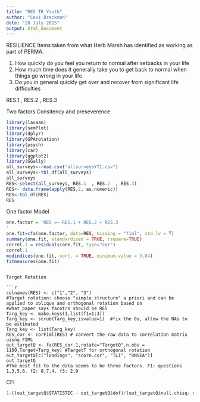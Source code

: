 ```yaml
---
title: "RES TR Youth"
author: "Levi Brackman"
date: "28 July 2015"
output: html_document
---
```


RESILIENCE Items taken from what Herb Marsh has identified as working as part of PERMA.


1.	How quickly do you feel you return to normal after setbacks in your life
2.	How much time does it generally take you to get back to normal when things go wrong in your life
3.	Do you in general quickly get over and recover from significant life difficulties

RES.1  , RES.2  , RES.3


Two factors Consitency and preseverence

```r
library(lavaan)
library(semPlot)
library(dplyr)
library(GPArotation)
library(psych)
library(car)
library(ggplot2)
library(GGally)
all_surveys<-read.csv("allsurveysYT1.csv")
all_surveys<-tbl_df(all_surveys)
all_surveys
RES<-select(all_surveys, RES.1  , RES.2  , RES.3)
RES<- data.frame(apply(RES,2, as.numeric))
RES<-tbl_df(RES)
RES
```
One factor Model
```r

one.factor = 'RES =~ RES.1 + RES.2 + RES.3 
' 
one.fit=cfa(one.factor, data=RES, missing = "fiml", std.lv = T)
summary(one.fit, standardized = TRUE, rsquare=TRUE)
correl.1 = residuals(one.fit, type="cor")
correl.1
modindices(one.fit, sort. = TRUE, minimum.value = 3.84)
fitmeasures(one.fit)

```

```

Target Rotation

```r
colnames(RES) <- c("1","2", "3")
#Target rotation: choose "simple structure" a priori and can be applied to oblique and orthogonal rotation based on 
#what paper says facotrs should be RES
Targ_key <- make.keys(3,list(f1=1:3))
Targ_key <- scrub(Targ_key,isvalue=1)  #fix the 0s, allow the NAs to be estimated
Targ_key <- list(Targ_key)
RES_cor <- corFiml(RES) # convert the raw data to correlation matrix uisng FIML
out_targetQ <- fa(RES_cor,1,rotate="TargetQ",n.obs = 1160,Target=Targ_key) #TargetT for orthogonal rotation
out_targetQ[c("loadings", "score.cor", "TLI", "RMSEA")]
out_targetQ
#The best fit to the data seems to be three factors. F1: questions 1,3,5,6. f2: 8,7,4. f3: 2,9
```
CFI
```r
1-((out_targetQ$STATISTIC - out_targetQ$dof)/(out_targetQ$null.chisq- out_targetQ$null.dof))
```

